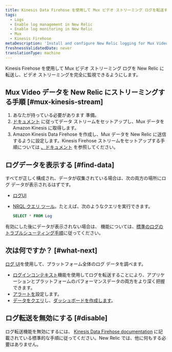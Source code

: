 ```yaml
---
title: Kinesis Data Firehose を使用して Mux ビデオ ストリーミング ログを転送する
tags:
  - Logs
  - Enable log management in New Relic
  - Enable log monitoring in New Relic
  - Mux
  - Kinesis Firehose
metaDescription: 'Install and configure New Relic logging for Mux Video Streaming via Amazon Kinesis Data Firehose, so you can use our enhanced log management capabilities.'
freshnessValidatedDate: never
translationType: machine
---
```


Kinesis Firehose を使用して Mux ビデオ ストリーミング ログを New Relic に転送し、ビデオ ストリーミングを完全に監視できるようにします。

## Mux Video データを New Relic にストリーミングする手順 [#mux-kinesis-stream]

1. あなたが持っている必要があります <InlinePopover type="licenseKey"/>準備。
2. [ドキュメント](https://docs.mux.com/guides/system/export-amazon-kinesis-data-streams) に従ってデータ ストリームをセットアップし、Mux データを Amazon Kinesis に取得します。
3. Amazon Kinesis Data Firehose を作成し、Mux データを New Relic に送信するように設定します。Kinesis Firehose ストリームをセットアップする手順については [、ドキュメント](/docs/logs/forward-logs/stream-logs-using-kinesis-data-firehose/) を参照してください。

## ログデータを表示する [#find-data]

すべてが正しく構成され、データが収集されている場合は、次の両方の場所にログ データが表示されるはずです。

* [ログUI](https://one.newrelic.com/launcher/logger.log-launcher)

* [NRQL クエリ ツール](/docs/chart-builder/use-chart-builder/choose-data/use-advanced-nrql-mode-specify-data)。たとえば、次のようなクエリを実行できます。

  ```sql
  SELECT * FROM Log
  ```

有効にした後にデータが表示されない場合は、 <InlinePopover type="logs"/>機能については、[標準のログのトラブルシューティング手順](/docs/logs/log-management/troubleshooting/no-log-data-appears-ui/)に従ってください。

## 次は何ですか？ [#what-next]

[ログ UI](/docs/logs/log-management/ui-data/use-logs-ui/)を使用して、プラットフォーム全体のログ データを調べます。

* [ログインコンテキスト](/docs/logs/enable-log-management-new-relic/configure-logs-context/configure-logs-context-apm-agents/)機能を使用してログを転送することにより、アプリケーションとプラットフォームのパフォーマンスデータの両方をより深く把握できます。
* [アラートを](/docs/alerts-applied-intelligence/new-relic-alerts/alert-conditions/create-alert-conditions/)設定します。
* [データをクエリ](/docs/query-your-data/explore-query-data/get-started/introduction-querying-new-relic-data/)し、[ダッシュボードを作成します](/docs/query-your-data/explore-query-data/dashboards/introduction-dashboards/)。

## ログ転送を無効にする [#disable]

ログ転送機能を無効にするには、 [Kinesis Data Firehose documentation](https://docs.aws.amazon.com/firehose/latest/dev/basic-create.html) に記載されている標準的な手順に従ってください。New Relic では、他に何もする必要はありません。